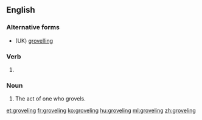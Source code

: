 ==English==

===Alternative forms===
* (UK) [[grovelling]]

===Verb===
{{head|en}}

# {{context|US|lang=en}} {{present participle of|grovel|lang=en}}

===Noun===
{{en-noun}}

# The act of one who grovels.

[[et:groveling]]
[[fr:groveling]]
[[ko:groveling]]
[[hu:groveling]]
[[ml:groveling]]
[[zh:groveling]]